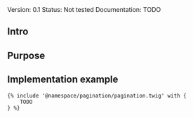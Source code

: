 <div class="mb-4 text-center">
	<span class="badge badge-sm text-bg-blue me-2">Version: 0.1</span>
	<span class="badge badge-sm text-bg-red me-2">Status: Not tested</span>
	<span class="badge badge-sm text-bg-warning">Documentation: TODO</span>
</div>

## Intro


## Purpose


## Implementation example
```
{% include '@namespace/pagination/pagination.twig' with {
	TODO
} %}
```
